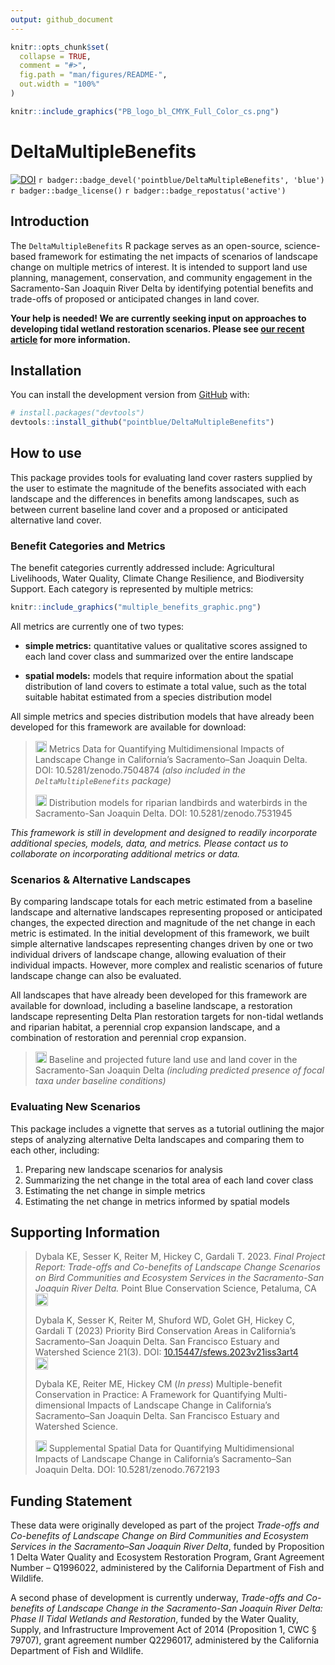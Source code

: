 ```yaml
---
output: github_document
---
```


<!-- README.md is generated from README.Rmd. Please edit that file -->

```r
knitr::opts_chunk$set(
  collapse = TRUE,
  comment = "#>",
  fig.path = "man/figures/README-",
  out.width = "100%"
)
```

```r
knitr::include_graphics("PB_logo_bl_CMYK_Full_Color_cs.png")
```

# DeltaMultipleBenefits

<!-- badges: start -->

[![DOI](https://zenodo.org/badge/380353580.svg)](https://zenodo.org/badge/latestdoi/380353580) `r badger::badge_devel('pointblue/DeltaMultipleBenefits', 'blue')` `r badger::badge_license()` `r badger::badge_repostatus('active')`

<!-- badges: end -->

## Introduction

The `DeltaMultipleBenefits` R package serves as an open-source, science-based framework for estimating the net impacts of scenarios of landscape change on multiple metrics of interest. It is intended to support land use planning, management, conservation, and community engagement in the Sacramento-San Joaquin River Delta by identifying potential benefits and trade-offs of proposed or anticipated changes in land cover.

**Your help is needed! We are currently seeking input on approaches to developing tidal wetland restoration scenarios. Please see [our recent article](articles/tidal_wetland_restoration.html) for more information.**


## Installation

````{=html}
<!--You can install the released version of DeltaMultipleBenefits from [CRAN](https://CRAN.R-project.org) with:

``` r
install.packages("DeltaMultipleBenefits")
```

And the development version from [GitHub](https://github.com/) with:-->
````

You can install the development version from [GitHub](https://github.com/) with:

``` r
# install.packages("devtools")
devtools::install_github("pointblue/DeltaMultipleBenefits")
```

## How to use

This package provides tools for evaluating land cover rasters supplied by the user to estimate the magnitude of the benefits associated with each landscape and the differences in benefits among landscapes, such as between current baseline land cover and a proposed or anticipated alternative land cover.

### Benefit Categories and Metrics

The benefit categories currently addressed include: Agricultural Livelihoods, Water Quality, Climate Change Resilience, and Biodiversity Support. Each category is represented by multiple metrics:

```r
knitr::include_graphics("multiple_benefits_graphic.png")
```

All metrics are currently one of two types:

-   **simple metrics:** quantitative values or qualitative scores assigned to each land cover class and summarized over the entire landscape

-   **spatial models:** models that require information about the spatial distribution of land covers to estimate a total value, such as the total suitable habitat estimated from a species distribution model

All simple metrics and species distribution models that have already been developed for this framework are available for download:

> [<img src="https://raw.githubusercontent.com/FortAwesome/Font-Awesome/6.x/svgs/solid/arrow-up-right-from-square.svg" width="18" height="18"/>](https://doi.org/10.5281/zenodo.7504874){target="_blank"} Metrics Data for Quantifying Multidimensional Impacts of Landscape Change in California’s Sacramento–San Joaquin Delta. DOI: 10.5281/zenodo.7504874 *(also included in the `DeltaMultipleBenefits` package)*
>
> [<img src="https://raw.githubusercontent.com/FortAwesome/Font-Awesome/6.x/svgs/solid/arrow-up-right-from-square.svg" width="18" height="18"/>](https://doi.org/10.5281/zenodo.7531945){target="_blank"} Distribution models for riparian landbirds and waterbirds in the Sacramento-San Joaquin Delta. DOI: 10.5281/zenodo.7531945

*This framework is still in development and designed to readily incorporate additional species, models, data, and metrics. Please contact us to collaborate on incorporating additional metrics or data.*

### Scenarios & Alternative Landscapes

By comparing landscape totals for each metric estimated from a baseline landscape and alternative landscapes representing proposed or anticipated changes, the expected direction and magnitude of the net change in each metric is estimated. In the initial development of this framework, we built simple alternative landscapes representing changes driven by one or two individual drivers of landscape change, allowing evaluation of their individual impacts. However, more complex and realistic scenarios of future landscape change can also be evaluated.

All landscapes that have already been developed for this framework are available for download, including a baseline landscape, a restoration landscape representing Delta Plan restoration targets for non-tidal wetlands and riparian habitat, a perennial crop expansion landscape, and a combination of restoration and perennial crop expansion.

> [<img src="https://raw.githubusercontent.com/FortAwesome/Font-Awesome/6.x/svgs/solid/arrow-up-right-from-square.svg" width="18" height="18"/>](https://apps.wildlife.ca.gov/bios6/?bookmark=356){target="_blank"} Baseline and projected future land use and land cover in the Sacramento-San Joaquin Delta *(including predicted presence of focal taxa under baseline conditions)*

### Evaluating New Scenarios

This package includes a vignette that serves as a tutorial outlining the major steps of analyzing alternative Delta landscapes and comparing them to each other, including:

1.  Preparing new landscape scenarios for analysis
2.  Summarizing the net change in the total area of each land cover class
3.  Estimating the net change in simple metrics
4.  Estimating the net change in metrics informed by spatial models

## Supporting Information

>Dybala KE, Sesser K, Reiter M, Hickey C, Gardali T. 2023. *Final Project Report: Trade-offs and Co-benefits of Landscape Change Scenarios on Bird Communities and Ecosystem Services in the Sacramento-San Joaquin River Delta.* Point Blue Conservation Science, Petaluma, CA<br> [<img src="https://raw.githubusercontent.com/FortAwesome/Font-Awesome/6.x/svgs/solid/file-pdf.svg" width="20" height="20"/>](https://www.kristendybala.com/files/Dybala2023_DeltaMultipleBenefits_Report.pdf){target="_blank"}
>
>Dybala K, Sesser K, Reiter M, Shuford WD, Golet GH, Hickey C, Gardali T (2023) Priority Bird Conservation Areas in California’s Sacramento–San Joaquin Delta. San Francisco Estuary and Watershed Science 21(3). DOI: [10.15447/sfews.2023v21iss3art4](https://doi.org/10.15447/sfews.2023v21iss3art4)<br> [<img src="https://raw.githubusercontent.com/FortAwesome/Font-Awesome/6.x/svgs/solid/file-pdf.svg" width="20" height="20"/>](https://www.kristendybala.com/files/Dybala2023_PriorityBirdConservationAreas.pdf){target="_blank"}
>
>Dybala KE, Reiter ME, Hickey CM (*In press*) Multiple-benefit Conservation in Practice: A Framework for Quantifying Multi-dimensional Impacts of Landscape Change in California’s Sacramento–San Joaquin Delta. San Francisco Estuary and Watershed Science.
>
>[<img src="https://raw.githubusercontent.com/FortAwesome/Font-Awesome/6.x/svgs/solid/arrow-up-right-from-square.svg" width="18" height="18"/>](https://doi.org/10.5281/zenodo.7672193){target="_blank"} Supplemental Spatial Data for Quantifying Multidimensional Impacts of Landscape Change in California’s Sacramento–San Joaquin Delta. DOI: 10.5281/zenodo.7672193

## Funding Statement

These data were originally developed as part of the project *Trade-offs and Co-benefits of Landscape Change on Bird Communities and Ecosystem Services in the Sacramento–San Joaquin River Delta*, funded by Proposition 1 Delta Water Quality and Ecosystem Restoration Program, Grant Agreement Number – Q1996022, administered by the California Department of Fish and Wildlife.

A second phase of development is currently underway, *Trade-offs and Co-benefits of Landscape Change in the Sacramento-San Joaquin River Delta: Phase II Tidal Wetlands and Restoration*, funded by the Water Quality, Supply, and Infrastructure Improvement Act of 2014 (Proposition 1, CWC § 79707), grant agreement number Q2296017, administered by the California Department of Fish and Wildlife.

